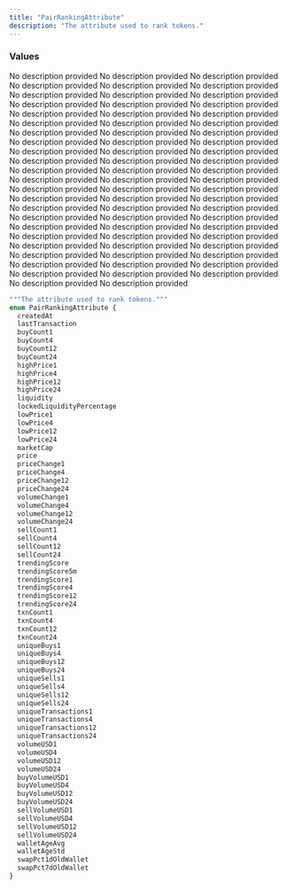```yaml
---
title: "PairRankingAttribute"
description: "The attribute used to rank tokens."
---
```


### Values

<ResponseField name="createdAt" type="enum">
  No description provided
</ResponseField>

<ResponseField name="lastTransaction" type="enum">
  No description provided
</ResponseField>

<ResponseField name="buyCount1" type="enum">
  No description provided
</ResponseField>

<ResponseField name="buyCount4" type="enum">
  No description provided
</ResponseField>

<ResponseField name="buyCount12" type="enum">
  No description provided
</ResponseField>

<ResponseField name="buyCount24" type="enum">
  No description provided
</ResponseField>

<ResponseField name="highPrice1" type="enum">
  No description provided
</ResponseField>

<ResponseField name="highPrice4" type="enum">
  No description provided
</ResponseField>

<ResponseField name="highPrice12" type="enum">
  No description provided
</ResponseField>

<ResponseField name="highPrice24" type="enum">
  No description provided
</ResponseField>

<ResponseField name="liquidity" type="enum">
  No description provided
</ResponseField>

<ResponseField name="lockedLiquidityPercentage" type="enum">
  No description provided
</ResponseField>

<ResponseField name="lowPrice1" type="enum">
  No description provided
</ResponseField>

<ResponseField name="lowPrice4" type="enum">
  No description provided
</ResponseField>

<ResponseField name="lowPrice12" type="enum">
  No description provided
</ResponseField>

<ResponseField name="lowPrice24" type="enum">
  No description provided
</ResponseField>

<ResponseField name="marketCap" type="enum">
  No description provided
</ResponseField>

<ResponseField name="price" type="enum">
  No description provided
</ResponseField>

<ResponseField name="priceChange1" type="enum">
  No description provided
</ResponseField>

<ResponseField name="priceChange4" type="enum">
  No description provided
</ResponseField>

<ResponseField name="priceChange12" type="enum">
  No description provided
</ResponseField>

<ResponseField name="priceChange24" type="enum">
  No description provided
</ResponseField>

<ResponseField name="volumeChange1" type="enum">
  No description provided
</ResponseField>

<ResponseField name="volumeChange4" type="enum">
  No description provided
</ResponseField>

<ResponseField name="volumeChange12" type="enum">
  No description provided
</ResponseField>

<ResponseField name="volumeChange24" type="enum">
  No description provided
</ResponseField>

<ResponseField name="sellCount1" type="enum">
  No description provided
</ResponseField>

<ResponseField name="sellCount4" type="enum">
  No description provided
</ResponseField>

<ResponseField name="sellCount12" type="enum">
  No description provided
</ResponseField>

<ResponseField name="sellCount24" type="enum">
  No description provided
</ResponseField>

<ResponseField name="trendingScore" type="enum">
  No description provided
</ResponseField>

<ResponseField name="trendingScore5m" type="enum">
  No description provided
</ResponseField>

<ResponseField name="trendingScore1" type="enum">
  No description provided
</ResponseField>

<ResponseField name="trendingScore4" type="enum">
  No description provided
</ResponseField>

<ResponseField name="trendingScore12" type="enum">
  No description provided
</ResponseField>

<ResponseField name="trendingScore24" type="enum">
  No description provided
</ResponseField>

<ResponseField name="txnCount1" type="enum">
  No description provided
</ResponseField>

<ResponseField name="txnCount4" type="enum">
  No description provided
</ResponseField>

<ResponseField name="txnCount12" type="enum">
  No description provided
</ResponseField>

<ResponseField name="txnCount24" type="enum">
  No description provided
</ResponseField>

<ResponseField name="uniqueBuys1" type="enum">
  No description provided
</ResponseField>

<ResponseField name="uniqueBuys4" type="enum">
  No description provided
</ResponseField>

<ResponseField name="uniqueBuys12" type="enum">
  No description provided
</ResponseField>

<ResponseField name="uniqueBuys24" type="enum">
  No description provided
</ResponseField>

<ResponseField name="uniqueSells1" type="enum">
  No description provided
</ResponseField>

<ResponseField name="uniqueSells4" type="enum">
  No description provided
</ResponseField>

<ResponseField name="uniqueSells12" type="enum">
  No description provided
</ResponseField>

<ResponseField name="uniqueSells24" type="enum">
  No description provided
</ResponseField>

<ResponseField name="uniqueTransactions1" type="enum">
  No description provided
</ResponseField>

<ResponseField name="uniqueTransactions4" type="enum">
  No description provided
</ResponseField>

<ResponseField name="uniqueTransactions12" type="enum">
  No description provided
</ResponseField>

<ResponseField name="uniqueTransactions24" type="enum">
  No description provided
</ResponseField>

<ResponseField name="volumeUSD1" type="enum">
  No description provided
</ResponseField>

<ResponseField name="volumeUSD4" type="enum">
  No description provided
</ResponseField>

<ResponseField name="volumeUSD12" type="enum">
  No description provided
</ResponseField>

<ResponseField name="volumeUSD24" type="enum">
  No description provided
</ResponseField>

<ResponseField name="buyVolumeUSD1" type="enum">
  No description provided
</ResponseField>

<ResponseField name="buyVolumeUSD4" type="enum">
  No description provided
</ResponseField>

<ResponseField name="buyVolumeUSD12" type="enum">
  No description provided
</ResponseField>

<ResponseField name="buyVolumeUSD24" type="enum">
  No description provided
</ResponseField>

<ResponseField name="sellVolumeUSD1" type="enum">
  No description provided
</ResponseField>

<ResponseField name="sellVolumeUSD4" type="enum">
  No description provided
</ResponseField>

<ResponseField name="sellVolumeUSD12" type="enum">
  No description provided
</ResponseField>

<ResponseField name="sellVolumeUSD24" type="enum">
  No description provided
</ResponseField>

<ResponseField name="walletAgeAvg" type="enum">
  No description provided
</ResponseField>

<ResponseField name="walletAgeStd" type="enum">
  No description provided
</ResponseField>

<ResponseField name="swapPct1dOldWallet" type="enum">
  No description provided
</ResponseField>

<ResponseField name="swapPct7dOldWallet" type="enum">
  No description provided
</ResponseField>


```graphql PairRankingAttribute
"""The attribute used to rank tokens."""
enum PairRankingAttribute {
  createdAt
  lastTransaction
  buyCount1
  buyCount4
  buyCount12
  buyCount24
  highPrice1
  highPrice4
  highPrice12
  highPrice24
  liquidity
  lockedLiquidityPercentage
  lowPrice1
  lowPrice4
  lowPrice12
  lowPrice24
  marketCap
  price
  priceChange1
  priceChange4
  priceChange12
  priceChange24
  volumeChange1
  volumeChange4
  volumeChange12
  volumeChange24
  sellCount1
  sellCount4
  sellCount12
  sellCount24
  trendingScore
  trendingScore5m
  trendingScore1
  trendingScore4
  trendingScore12
  trendingScore24
  txnCount1
  txnCount4
  txnCount12
  txnCount24
  uniqueBuys1
  uniqueBuys4
  uniqueBuys12
  uniqueBuys24
  uniqueSells1
  uniqueSells4
  uniqueSells12
  uniqueSells24
  uniqueTransactions1
  uniqueTransactions4
  uniqueTransactions12
  uniqueTransactions24
  volumeUSD1
  volumeUSD4
  volumeUSD12
  volumeUSD24
  buyVolumeUSD1
  buyVolumeUSD4
  buyVolumeUSD12
  buyVolumeUSD24
  sellVolumeUSD1
  sellVolumeUSD4
  sellVolumeUSD12
  sellVolumeUSD24
  walletAgeAvg
  walletAgeStd
  swapPct1dOldWallet
  swapPct7dOldWallet
}
```
